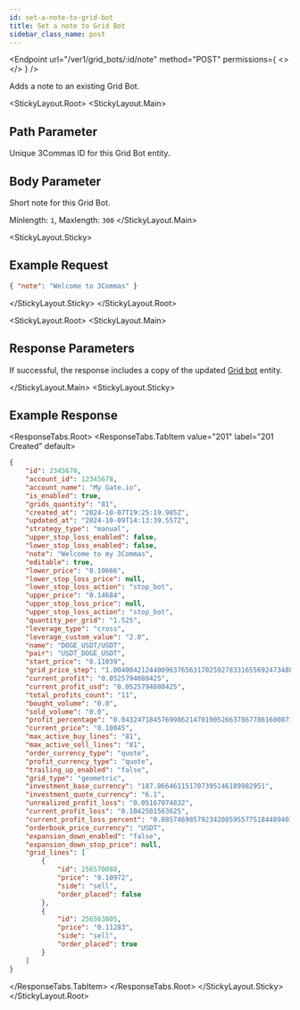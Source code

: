 ```yaml
---
id: set-a-note-to-grid-bot
title: Set a note to Grid Bot
sidebar_class_name: post
---
```



<Endpoint
  url="/ver1/grid_bots/:id/note"
  method="POST"
  permissions={
    <>
      <Permission title="Permission" description="BOTS_WRITE" />
      <Permission title="Security" description="SIGNED" />
    </>
  }
/>

Adds a note to an existing Grid Bot.

<StickyLayout.Root>
<StickyLayout.Main>

## Path Parameter
<ApiParam name='id' type='integer' id="id" required>
   Unique 3Commas ID for this Grid Bot entity.
</ApiParam>

## Body Parameter
<ApiParam name='note' type='integer' id="note" required>
   Short note for this Grid Bot.

   Minlength: `1`, Maxlength: `300`
</ApiParam>
</StickyLayout.Main>


<StickyLayout.Sticky>

## Example Request

```json title="POST  /ver1/grid_bots/2345678/note"
{ "note": "Welcome to 3Commas" }
```
</StickyLayout.Sticky>
</StickyLayout.Root>

<StickyLayout.Root>
<StickyLayout.Main>

## Response Parameters 

If successful, the response includes a copy of the updated [Grid bot](/docs/grid-bot/0_grid_bot_entity.mdx) entity.

</StickyLayout.Main>
<StickyLayout.Sticky>

## Example Response
<ResponseTabs.Root>
<ResponseTabs.TabItem value="201" label="201 Created" default>

```json
{
    "id": 2345678,
    "account_id": 12345678,
    "account_name": "My Gate.io",
    "is_enabled": true,
    "grids_quantity": "81",
    "created_at": "2024-10-07T19:25:19.985Z",
    "updated_at": "2024-10-09T14:13:39.557Z",
    "strategy_type": "manual",
    "upper_stop_loss_enabled": false,
    "lower_stop_loss_enabled": false,
    "note": "Welcome to my 3Commas",
    "editable": true,
    "lower_price": "0.10666",
    "lower_stop_loss_price": null,
    "lower_stop_loss_action": "stop_bot",
    "upper_price": "0.14684",
    "upper_stop_loss_price": null,
    "upper_stop_loss_action": "stop_bot",
    "quantity_per_grid": "1.525",
    "leverage_type": "cross",
    "leverage_custom_value": "2.0",
    "name": "DOGE_USDT/USDT",
    "pair": "USDT_DOGE_USDT",
    "start_price": "0.11039",
    "grid_price_step": "1.00400421244009637656317025927833165569247348802034686",
    "current_profit": "0.0525794080425",
    "current_profit_usd": "0.0525794080425",
    "total_profits_count": "11",
    "bought_volume": "0.0",
    "sold_volume": "0.0",
    "profit_percentage": "0.0432471845769986214701905266378677861600871",
    "current_price": "0.10845",
    "max_active_buy_lines": "81",
    "max_active_sell_lines": "81",
    "order_currency_type": "quote",
    "profit_currency_type": "quote",
    "trailing_up_enabled": "false",
    "grid_type": "geometric",
    "investment_base_currency": "187.866461151707395146189982951",
    "investment_quote_currency": "6.1",
    "unrealized_profit_loss": "0.05167074832",
    "current_profit_loss": "0.1042501563625",
    "current_profit_loss_percent": "0.0857469857923420859557751844894011126939894",
    "orderbook_price_currency": "USDT",
    "expansion_down_enabled": "false",
    "expansion_down_stop_price": null,
    "grid_lines": [
        {
            "id": 256570088,
            "price": "0.10972",
            "side": "sell",
            "order_placed": false
        },
        {
            "id": 256563805,
            "price": "0.11283",
            "side": "sell",
            "order_placed": true
        }
    ]
}
```
  </ResponseTabs.TabItem>
</ResponseTabs.Root>
</StickyLayout.Sticky>
</StickyLayout.Root>